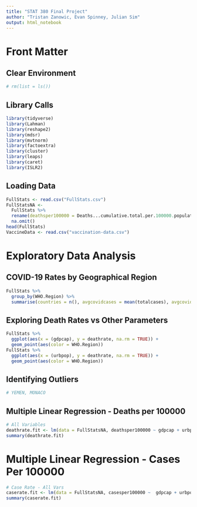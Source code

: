 ```yaml
---
title: "STAT 380 Final Project"
author: "Tristan Zanowic, Evan Spinney, Julian Sim"
output: html_notebook
---
```


# Front Matter

## Clear Environment
```r
# rm(list = ls())
```

## Library Calls
```r
library(tidyverse)
library(Lahman)
library(reshape2)
library(mdsr)
library(mvtnorm)
library(factoextra)
library(cluster)
library(leaps)
library(caret)
library(ISLR2)
```

## Loading Data
```r
FullStats <- read.csv("FullStats.csv")
FullStatsNA <-
  FullStats %>%
  rename(deathsper100000 = Deaths...cumulative.total.per.100000.population, casesper100000 = Cases...cumulative.total.per.100000.population) %>%
  na.omit()
head(FullStats)
VaccineData <- read.csv("vaccination-data.csv")
```



# Exploratory Data Analysis

## COVID-19 Rates by Geographical Region
```r
FullStats %>%
  group_by(WHO.Region) %>%
  summarise(countries = n(), avgcovidcases = mean(totalcases), avgcoviddeaths = mean(totaldeaths), deathrate = (avgcoviddeaths/avgcovidcases))
```

## Exploring Death Rates vs Other Parameters
```r
FullStats %>%
  ggplot(aes(x = (gdpcap), y = deathrate, na.rm = TRUE)) +
  geom_point(aes(color = WHO.Region)) 
FullStats %>%
  ggplot(aes(x = (urbpop), y = deathrate, na.rm = TRUE)) +
  geom_point(aes(color = WHO.Region)) 
```

## Identifying Outliers

```r
# YEMEN, MONACO
```

## Multiple Linear Regression - Deaths per 100000

```r
# All Variables
deathrate.fit <- lm(data = FullStatsNA, deathsper100000 ~ gdpcap + urbpop + HealthExppCap + AirTransport + AgeDependancy + MilitaryEx + HospitalBeds + PovertyRate, na.rm = TRUE)
summary(deathrate.fit)
```

# Multiple Linear Regression - Cases Per 100000
```r
# Case Rate - All Vars
caserate.fit <- lm(data = FullStatsNA, casesper100000 ~  gdpcap + urbpop + HealthExppCap + AirTransport + AgeDependancy + MilitaryEx + HospitalBeds + PovertyRate, na.rm = TRUE)
summary(caserate.fit)
```